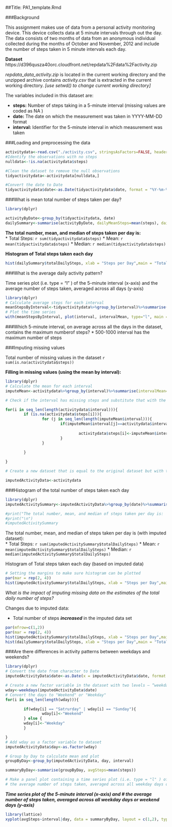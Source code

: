 ##Title: PA1_template.Rmd

###Background

This assignment makes use of data from a personal activity monitoring device. This device collects data at 5 minute intervals through out the day. The data consists of two months of data from an anonymous individual collected during the months of October and November, 2012 and include the number of steps taken in 5 minute intervals each day.  

**Dataset** https://d396qusza40orc.cloudfront.net/repdata%2Fdata%2Factivity.zip

*repdata_data_activity.zip* is located in the current working directory and the unzipped archive contains *activity.csv* that is extracted in the current working directory. *[use setwd() to change current working directory]*

The variables included in this dataset are:   

* **steps:** Number of steps taking in a 5-minute interval (missing values are coded as NA )  
* **date:** The date on which the measurement was taken in YYYY-MM-DD format  
* **interval:** Identifier for the 5-minute interval in which measurement was taken  

###Loading and preprocessing the data
```r
activitydata<-read.csv("./activity.csv", stringsAsFactors=FALSE, header = TRUE)
#Identify the observations with no steps 
nulldata<-!is.na(activitydata$steps)

#Clean the dataset to remove the null observations
tidyactivitydata<-activitydata[nulldata,]

#Convert the date to Date
tidyactivitydata$date<-as.Date(tidyactivitydata$date, format = "%Y-%m-%d")

```

###What is mean total number of steps taken per day?
```r
library(dplyr)

activityByDate<-group_by(tidyactivitydata, date)
dailySummary<-summarise(activityByDate, dailyMeanSteps=mean(steps), dailyMedianSteps=median(steps), totalDailySteps=sum(steps))
```

**The total number, mean, and median of steps taken per day is:**  
*  Total Steps: `r sum(tidyactivitydata$steps)`
*  Mean: `r mean(tidyactivitydata$steps)`
*  Median: `r median(tidyactivitydata$steps)`

**Histogram of Total steps taken each day**
```r
hist(dailySummary$totalDailySteps, xlab = "Steps per Day",main = "Total number of steps taken each day", breaks = 30)
```

###What is the average daily activity pattern?

Time series plot (i.e. type = "l" ) of the 5-minute interval (x-axis) and the average number of steps taken, averaged across all days (y-axis)

```r
library(dplyr)
# Calculate average steps for each interval
meanStepsByInterval<-tidyactivitydata%>%group_by(interval)%>%summarise(intervalMean=mean(steps))
# Plot the time series
with(meanStepsByInterval, plot(interval, intervalMean, type="l", main ="Average daily activity pattern", xlab ="5-min Interval", ylab = "Avg. Steps"))

```

###Which 5-minute interval, on average across all the days in the dataset, contains the maximum numberof steps?
* 500-1000 interval has the maximum number of steps


###Imputing missing values

Total number of missing values in the dataset `r sum(is.na(activitydata$steps))`

**Filling in missing values (using the mean by interval):**
```r
library(dplyr)
# Calculate the mean for each interval
imputeMean<-activitydata%>%group_by(interval)%>%summarise(intervalMean=mean(steps, na.rm = TRUE))

# Check if the interval has missing steps and substitute that with the interval mean 

for(i in seq_len(length(activitydata$interval))){
        if (is.na(activitydata$steps[i])){
                for (j in seq_len(length(imputeMean$interval))){
                        if(imputeMean$interval[j]==activitydata$interval[i]){
                                
                                activitydata$steps[i]<-imputeMean$intervalMean[j]
                        }
                }
                
        }

}

# Create a new dataset that is equal to the original dataset but with the missing data filled in

imputedActivityData<-activitydata

```

###Histogram of the total number of steps taken each day

```r
library(dplyr)
imputedActivitySummary<-imputedActivityData%>%group_by(date)%>%summarise(dailyMeanSteps=mean(steps), dailyMedianSteps=median(steps), totalDailySteps=sum(steps))

#print("The total number, mean, and median of steps taken per day is:  ")
#print("\n")
#imputedActivitySummary

```
The total number, mean, and median of steps taken per day is (with imputed dataset):  
*  Total Steps: `r sum(imputedActivitySummary$totalDailySteps)`
*  Mean: `r mean(imputedActivitySummary$totalDailySteps)`
*  Median: `r median(imputedActivitySummary$totalDailySteps)`

Histogram of Total steps taken each day (based on imputed data)
```r
# Setting the margins to make sure histogram can be plotted
par(mar = rep(2, 4))
hist(imputedActivitySummary$totalDailySteps, xlab = "Steps per Day",main = "Total number of steps taken each day (Imputed)", breaks = 30)
```

*What is the impact of imputing missing data on the estimates of the total daily number of steps?*

Changes due to imputed data:

*  Total number of steps ___increased___ in the imputed data set


```r
par(mfrow=c(1,2))
par(mar = rep(2, 4))
hist(imputedActivitySummary$totalDailySteps, xlab = "Steps per Day",main = "Total number of steps taken each day (Imputed)", breaks = 30)
hist(dailySummary$totalDailySteps, xlab = "Steps per Day",main = "Total number of steps taken each day", breaks = 30)
```


###Are there differences in activity patterns between weekdays and weekends?
```r
library(dplyr)
# Convert the date from character to Date
imputedActivityData$date<-as.Date(x = imputedActivityData$date, format = "%Y-%m-%d")

# Create a new factor variable in the dataset with two levels – “weekday” and “weekend” indicating whether a given date is a weekday or weekend day.
wday<-weekdays(imputedActivityData$date)
# Convert the days to "Weekend" or "Weekday"
for(i in seq_len(length(wday))){

        if(wday[i] == "Satrurday" | wday[i] == "Sunday"){
                wday[i]<-"Weekend"
        } else { 
        wday[i]<-"Weekday" 
        }

}
# Add wday as a factor variable to dataset
imputedActivityData$day<-as.factor(wday)

# Group by Day to calculate mean and plot
groupByDay<-group_by(imputedActivityData, day, interval)

summaryByDay<-summarise(groupByDay, avgSteps=mean(steps))

# Make a panel plot containing a time series plot (i.e. type = "l" ) of the 5-minute interval (x-axis) and
# the average number of steps taken, averaged across all weekday days or weekend days (y-axis).

```


***Time series plot of the 5-minute interval (x-axis) and # the average number of steps taken, averaged across all weekday days or weekend days (y-axis)***

```r
library(lattice)
xyplot(avgSteps~interval|day, data = summaryByDay, layout = c(1,2), type = "l", xlab = "Interval", ylab="Number of Steps")
```
